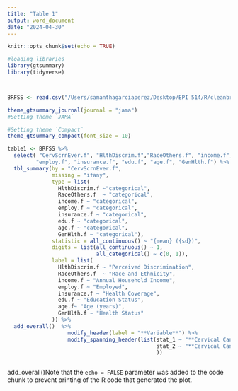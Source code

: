 ```yaml
---
title: "Table 1"
output: word_document
date: "2024-04-30"
---
```


```r
knitr::opts_chunk$set(echo = TRUE)
```

```r
#loading libraries
library(gtsummary)
library(tidyverse)




```


```r

BRFSS <- read.csv("/Users/samanthagarciaperez/Desktop/EPI 514/R/cleanbrfss.csv")
```



```r


theme_gtsummary_journal(journal = "jama")
#Setting theme `JAMA` 

#Setting theme `Compact`
theme_gtsummary_compact(font_size = 10)

table1 <- BRFSS %>%
  select( "CervScrnEver.f", "HlthDiscrim.f","RaceOthers.f", "income.f", 
         "employ.f", "insurance.f", "edu.f", "age.f", "GenHlth.f") %>%
  tbl_summary(by = "CervScrnEver.f", 
              missing = "ifany", 
              type = list(
                HlthDiscrim.f ~"categorical", 
                RaceOthers.f  ~ "categorical",
                income.f ~ "categorical",
                employ.f ~ "categorical",
                insurance.f ~ "categorical",
                edu.f ~ "categorical",
                age.f ~ "categorical", 
                GenHlth.f ~ "categorical"),
              statistic = all_continuous() ~ "{mean} ({sd})",
              digits = list(all_continuous() ~ 1,
                            all_categorical() ~ c(0, 1)), 
              label = list(
                HlthDiscrim.f ~ "Perceived Discrimination", 
                RaceOthers.f  ~ "Race and Ethnicity",
                income.f ~ "Annual Household Income",
                employ.f ~ "Employed",
                insurance.f ~ "Health Coverage",
                edu.f ~ "Education Status",
                age.f~ "Age (years)", 
                GenHlth.f ~ "Health Status"
              )) %>%  
  add_overall()  %>%
                   modify_header(label = "**Variable**") %>%
                   modify_spanning_header(list(stat_1 ~ "**Cervical Cancer Screening**",
                                               stat_2 ~ "**Cervical Cancer Screening**"
                                               ))



```

 add_overall()Note that the `echo = FALSE` parameter was added to the code chunk to prevent printing of the R code that generated the plot.
